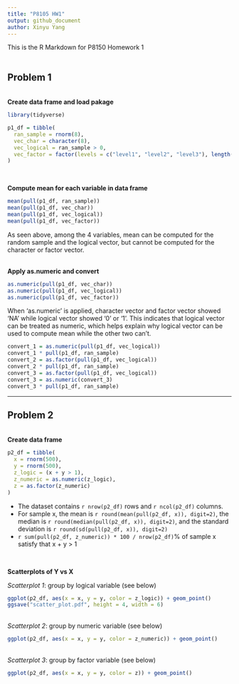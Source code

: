 ```yaml
---
title: "P8105 HW1"
output: github_document
author: Xinyu Yang
---
```

This is the R Markdown for P8150 Homework 1   
<br>

## Problem 1
<br>
**Create data frame and load pakage**
```r

library(tidyverse)

p1_df = tibble(
  ran_sample = rnorm(8),
  vec_char = character(8),
  vec_logical = ran_sample > 0,
  vec_factor = factor(levels = c("level1", "level2", "level3"), length(8))
)

```
<br> 

**Compute mean for each variable in data frame**
```r

mean(pull(p1_df, ran_sample))
mean(pull(p1_df, vec_char))
mean(pull(p1_df, vec_logical))
mean(pull(p1_df, vec_factor))

```
As seen above, among the 4 variables, mean can be computed for the random sample and the logical vector, but cannot be computed for the character or factor vector.  
<br>   

**Apply as.numeric and convert**
```r

as.numeric(pull(p1_df, vec_char))
as.numeric(pull(p1_df, vec_logical))
as.numeric(pull(p1_df, vec_factor))

```
When 'as.numeric' is applied, character vector and factor vector showed 'NA' while logical vector showed '0' or '1'. This indicates that logical vector can be treated as numeric, which helps explain why logical vector can be used to compute mean while the other two can't.   
```r

convert_1 = as.numeric(pull(p1_df, vec_logical))
convert_1 * pull(p1_df, ran_sample)
convert_2 = as.factor(pull(p1_df, vec_logical))
convert_2 * pull(p1_df, ran_sample)
convert_3 = as.factor(pull(p1_df, vec_logical))
convert_3 = as.numeric(convert_3)
convert_3 * pull(p1_df, ran_sample)

```
---

## Problem 2
<br>
**Create data frame**
```r

p2_df = tibble(
  x = rnorm(500),
  y = rnorm(500),
  z_logic = (x + y > 1),
  z_numeric = as.numeric(z_logic),
  z = as.factor(z_numeric)
)

```
* The dataset contains `r nrow(p2_df)` rows and `r ncol(p2_df)` columns.  
* For sample x, the mean is `r round(mean(pull(p2_df, x)), digit=2)`, the median is `r round(median(pull(p2_df, x)), digit=2)`, and the standard deviation is `r round(sd(pull(p2_df, x)), digit=2)`
* `r sum(pull(p2_df, z_numeric)) * 100 / nrow(p2_df)`% of sample x satisfy that x + y > 1  

<br>

**Scatterplots of Y vs X**  

_Scatterplot 1_: group by logical variable (see below)
```r

ggplot(p2_df, aes(x = x, y = y, color = z_logic)) + geom_point()
ggsave("scatter_plot.pdf", height = 4, width = 6)

```

<br>
  _Scatterplot 2_: group by numeric variable (see below)
```r

ggplot(p2_df, aes(x = x, y = y, color = z_numeric)) + geom_point()

```

<br>
  _Scatterplot 3_: group by factor variable (see below)
```r

ggplot(p2_df, aes(x = x, y = y, color = z)) + geom_point()

```
  

  
